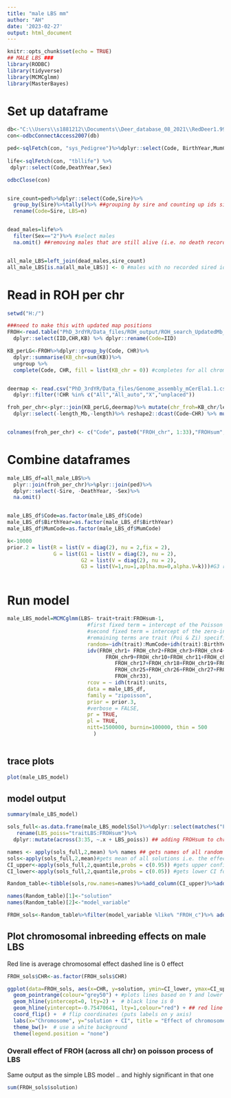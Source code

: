 ```yaml
---
title: "male LBS mm"
author: "AH"
date: '2023-02-27'
output: html_document
---
```


```r
knitr::opts_chunk$set(echo = TRUE)
## MALE LBS ###
library(RODBC)
library(tidyverse)
library(MCMCglmm)
library(MasterBayes)

```


# Set up dataframe #

```r

db<-"C:\\Users\\s1881212\\Documents\\Deer_database_08_2021\\RedDeer1.99.accdb" #open connection
con<-odbcConnectAccess2007(db)

ped<-sqlFetch(con, "sys_Pedigree")%>%dplyr::select(Code, BirthYear,MumCode,Sire)
  
life<-sqlFetch(con, "tbllife") %>% 
 dplyr::select(Code,DeathYear,Sex)

odbcClose(con)


sire_count=ped%>%dplyr::select(Code,Sire)%>%
  group_by(Sire)%>%tally()%>% ##grouping by sire and counting up ids sired by id
  rename(Code=Sire, LBS=n)


dead_males=life%>%
  filter(Sex=="2")%>% #select males
  na.omit() ##removing males that are still alive (i.e. no death recorded)


all_male_LBS=left_join(dead_males,sire_count)
all_male_LBS[is.na(all_male_LBS)] <- 0 #males with no recorded sired ids given 0 LBS

```


# Read in ROH per chr #

```r
setwd("H:/")

###need to make this with updated map positions
FROH<-read.table("PhD_3rdYR/Data_files/ROH_output/ROH_search_UpdatedMb_01_2022.hom", header=T, stringsAsFactors = F)%>%
  dplyr::select(IID,CHR,KB) %>% dplyr::rename(Code=IID)

KB_perLG<-FROH%>%dplyr::group_by(Code, CHR)%>%
  dplyr::summarise(KB_chr=sum(KB))%>%
  ungroup %>% 
  complete(Code, CHR, fill = list(KB_chr = 0)) #completes for all chromosomes 


deermap <- read.csv("PhD_3rdYR/Data_files/Genome_assembly_mCerEla1.1.csv", header = T, stringsAsFactors = F)%>%
  dplyr::filter(!CHR %in% c("All","All_auto","X","unplaced"))

froh_per_chr<-plyr::join(KB_perLG,deermap)%>% mutate(chr_froh=KB_chr/length_Kb)%>%
  dplyr::select(-length_Mb,-length)%>% reshape2::dcast(Code~CHR) %>% mutate(FROHsum = rowSums(.[2:34]))%>%mutate(FROH_sum_div=FROHsum/33)


colnames(froh_per_chr) <- c("Code", paste0("FROH_chr", 1:33),"FROHsum","FROH_sum_div")
```



# Combine dataframes #

```r

male_LBS_df=all_male_LBS%>%
  plyr::join(froh_per_chr)%>%plyr::join(ped)%>%
  dplyr::select(-Sire, -DeathYear, -Sex)%>%
  na.omit()


male_LBS_df$Code=as.factor(male_LBS_df$Code)
male_LBS_df$BirthYear=as.factor(male_LBS_df$BirthYear)
male_LBS_df$MumCode=as.factor(male_LBS_df$MumCode)


```


```r



k<-10000
prior.2 = list(R = list(V = diag(2), nu = 2,fix = 2),
               G = list(G1 = list(V = diag(2), nu = 2),
                        G2 = list(V = diag(2), nu = 2),
                        G3 = list(V=1,nu=1,aplha.mu=0,alpha.V=k)))#G3 referring to chrFROH



```


# Run model #

```r
male_LBS_model=MCMCglmm(LBS~ trait+trait:FROHsum-1,
                          #first fixed term = intercept of the Poisson process 
                          #second fixed term = intercept of the zero-inflation  
                          #remaining terms are trait (Poi & Zi) specific contrasts from the intercept.
                          random=~idh(trait):MumCode+idh(trait):BirthYear + 
                          idv(FROH_chr1+ FROH_chr2+FROH_chr3+FROH_chr4+FROH_chr5+FROH_chr6+FROH_chr7+FROH_chr8+
                                FROH_chr9+FROH_chr10+FROH_chr11+FROH_chr12+FROH_chr13+FROH_chr14+FROH_chr15+FROH_chr16+
                                   FROH_chr17+FROH_chr18+FROH_chr19+FROH_chr20+FROH_chr21+FROH_chr22+FROH_chr23+FROH_chr24+
                                   FROH_chr25+FROH_chr26+FROH_chr27+FROH_chr28+FROH_chr29+FROH_chr30+FROH_chr31+FROH_chr32+
                                   FROH_chr33), 
                          rcov = ~ idh(trait):units,
                          data = male_LBS_df, 
                          family = "zipoisson", 
                          prior = prior.3,
                          #verbose = FALSE, 
                          pr = TRUE, 
                          pl = TRUE,
                          nitt=1500000, burnin=100000, thin = 500
                            )



```

## trace plots ##

```r
plot(male_LBS_model)

```

## model output ##

```r
summary(male_LBS_model)

```

```r
sols_full<-as.data.frame(male_LBS_model$Sol)%>%dplyr::select(matches("FROH"))%>% ## taking out sols with FROH included
   rename(LBS_poiss="traitLBS:FROHsum")%>%
  dplyr::mutate(across(3:35, ~.x + LBS_poiss)) ## adding FROHsum to chrFROH values

names <- apply(sols_full,2,mean) %>% names ## gets names of all random variables, 2 = all down row
sols<-apply(sols_full,2,mean)#gets mean of all solutions i.e. the effect size of random effects 
CI_upper<-apply(sols_full,2,quantile,probs = c(0.95)) #gets upper confidence interval for all solutions 
CI_lower<-apply(sols_full,2,quantile,probs = c(0.05)) #gets lower CI for all solutions

Random_table<-tibble(sols,row.names=names)%>%add_column(CI_upper)%>%add_column(CI_lower)

names(Random_table)[1]<-"solution"
names(Random_table)[2]<-"model_variable"

FROH_sols<-Random_table%>%filter(model_variable %like% "FROH_c")%>% add_column(CHR = 1:33) ##filtering all random variables for those including FROH

```


## Plot chromosomal inbreeding effects on male LBS ##
Red line is average chromosomal effect
dashed line is 0 effect 

```r

FROH_sols$CHR<-as.factor(FROH_sols$CHR)

ggplot(data=FROH_sols, aes(x=CHR, y=solution, ymin=CI_lower, ymax=CI_upper)) +
  geom_pointrange(colour="grey50") + #plots lines based on Y and lower and upper CI
  geom_hline(yintercept=0, lty=2) +  # black line is 0
  geom_hline(yintercept=-0.75470641, lty=1,colour="red") + ## red line is the average effect of all chromosomes 
  coord_flip() +  # flip coordinates (puts labels on y axis)
  labs(x="Chromosome", y="solution + CI", title = "Effect of chromosome FROH on male LBS poisson") +
  theme_bw()+  # use a white background                 
  theme(legend.position = "none")
```



### Overall effect of FROH (across all chr) on poisson process of LBS ###
Same output as the simple LBS model .. and highly significant in that one
```r

sum(FROH_sols$solution) 
```




